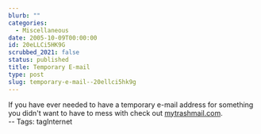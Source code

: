 ```yaml
---
blurb: ""
categories:
  - Miscellaneous
date: 2005-10-09T00:00:00
id: 20eLLCi5HK9G
scrubbed_2021: false
status: published
title: Temporary E-mail
type: post
slug: temporary-e-mail--20ellci5hk9g
---
```


If you have ever needed to have a temporary e-mail address for
something you didn't want to have to mess with check out
[mytrashmail.com](http://mytrashmail.com).  
-- Tags: tagInternet